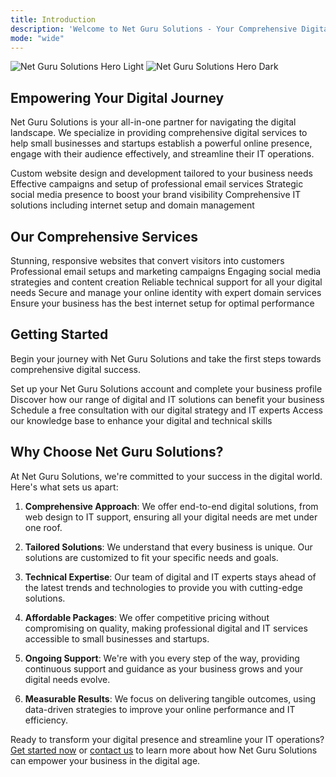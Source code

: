 ```yaml
---
title: Introduction
description: 'Welcome to Net Guru Solutions - Your Comprehensive Digital Partner'
mode: "wide"
---
```


<img
  className="block dark:hidden"
  src="/images/hero-light.svg"
  alt="Net Guru Solutions Hero Light"
/>
<img
  className="hidden dark:block"
  src="/images/hero-dark.svg"
  alt="Net Guru Solutions Hero Dark"
/>

## Empowering Your Digital Journey

Net Guru Solutions is your all-in-one partner for navigating the digital landscape. We specialize in providing comprehensive digital services to help small businesses and startups establish a powerful online presence, engage with their audience effectively, and streamline their IT operations.

<CardGroup cols={2}>
  <Card
    title="Web Design & Development"
    icon="palette"
    href="/services/web-design"
  >
    Custom website design and development tailored to your business needs
  </Card>
  <Card
    title="Email Marketing"
    icon="envelope"
    href="/services/email-marketing"
  >
    Effective campaigns and setup of professional email services
  </Card>
  <Card
    title="Social Media Management"
    icon="share-nodes"
    href="/services/social-media"
  >
    Strategic social media presence to boost your brand visibility
  </Card>
  <Card
    title="IT Support & Infrastructure"
    icon="server"
    href="/services/it-support"
  >
    Comprehensive IT solutions including internet setup and domain management
  </Card>
</CardGroup>

## Our Comprehensive Services

<CardGroup cols={3}>
  <Card title="Web Design" icon="paintbrush">
    Stunning, responsive websites that convert visitors into customers
  </Card>
  <Card title="Email Solutions" icon="at">
    Professional email setups and marketing campaigns
  </Card>
  <Card title="Social Media" icon="hashtag">
    Engaging social media strategies and content creation
  </Card>
  <Card title="IT Support" icon="headset">
    Reliable technical support for all your digital needs
  </Card>
  <Card title="Domain Management" icon="globe">
    Secure and manage your online identity with expert domain services
  </Card>
  <Card title="Internet Optimization" icon="wifi">
    Ensure your business has the best internet setup for optimal performance
  </Card>
</CardGroup>

## Getting Started

Begin your journey with Net Guru Solutions and take the first steps towards comprehensive digital success.

<CardGroup cols={2}>
  <Card
    title="Create Your Account"
    icon="user-plus"
    href="/quickstart#initial-setup"
  >
    Set up your Net Guru Solutions account and complete your business profile
  </Card>
  <Card
    title="Explore Our Services"
    icon="compass"
    href="/quickstart#explore-our-services"
  >
    Discover how our range of digital and IT solutions can benefit your business
  </Card>
  <Card
    title="Book a Consultation"
    icon="calendar"
    href="/support/book-consultation"
  >
    Schedule a free consultation with our digital strategy and IT experts
  </Card>
  <Card
    title="Resources & Guides"
    icon="book-open"
    href="/resources"
  >
    Access our knowledge base to enhance your digital and technical skills
  </Card>
</CardGroup>

## Why Choose Net Guru Solutions?

At Net Guru Solutions, we're committed to your success in the digital world. Here's what sets us apart:

1. **Comprehensive Approach**: We offer end-to-end digital solutions, from web design to IT support, ensuring all your digital needs are met under one roof.

2. **Tailored Solutions**: We understand that every business is unique. Our solutions are customized to fit your specific needs and goals.

3. **Technical Expertise**: Our team of digital and IT experts stays ahead of the latest trends and technologies to provide you with cutting-edge solutions.

4. **Affordable Packages**: We offer competitive pricing without compromising on quality, making professional digital and IT services accessible to small businesses and startups.

5. **Ongoing Support**: We're with you every step of the way, providing continuous support and guidance as your business grows and your digital needs evolve.

6. **Measurable Results**: We focus on delivering tangible outcomes, using data-driven strategies to improve your online performance and IT efficiency.

Ready to transform your digital presence and streamline your IT operations? [Get started now](/quickstart) or [contact us](/support/contact) to learn more about how Net Guru Solutions can empower your business in the digital age.
